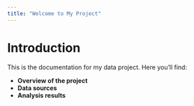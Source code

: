 ```yaml
---
title: "Welcome to My Project"
--- 
```


# Introduction

This is the documentation for my data project. Here you’ll find:

- **Overview of the project**
- **Data sources**
- **Analysis results**